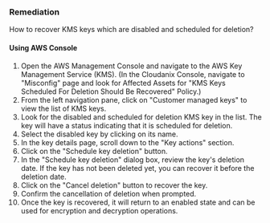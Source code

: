 ### Remediation

How to recover KMS keys which are disabled and scheduled for deletion?

#### Using AWS Console

1. Open the AWS Management Console and navigate to the AWS Key Management Service (KMS).
    (In the Cloudanix Console, navigate to "Misconfig" page and look for Affected Assets for "KMS Keys Scheduled For Deletion Should Be Recovered" Policy.)
2. From the left navigation pane, click on "Customer managed keys" to view the list of KMS keys.
3. Look for the disabled and scheduled for deletion KMS key in the list. The key will have a status indicating that it is scheduled for deletion.
4. Select the disabled key by clicking on its name.
5. In the key details page, scroll down to the "Key actions" section.
6. Click on the "Schedule key deletion" button.
7. In the "Schedule key deletion" dialog box, review the key's deletion date. If the key has not been deleted yet, you can recover it before the deletion date.
8. Click on the "Cancel deletion" button to recover the key.
9. Confirm the cancellation of deletion when prompted.
10. Once the key is recovered, it will return to an enabled state and can be used for encryption and decryption operations.

